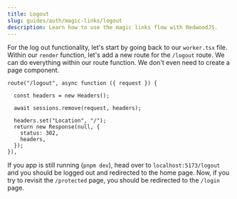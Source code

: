 ```yaml
---
title: Logout
slug: guides/auth/magic-links/logout
description: Learn how to use the magic links flow with RedwoodJS.
---
```


For the log out functionality, let's start by going back to our `worker.tsx` file. Within our `render` function, let's add a new route for the `/logout` route. We can do everything within our route function. We don't even need to create a page component.

```tsx title="src/worker.tsx" startLineNumber={74} {"1. Create new headers": 2} {"2. Remove the session": 4} {"3. Redirect the user to the home page": 6}
route("/logout", async function ({ request }) {

  const headers = new Headers();

  await sessions.remove(request, headers);

  headers.set("Location", "/");
  return new Response(null, {
    status: 302,
    headers,
  });
}),
```

If you app is still running (`pnpm dev`), head over to `localhost:5173/logout` and you should be logged out and redirected to the home page. Now, if you try to revisit the `/protected` page, you should be redirected to the `/login` page.